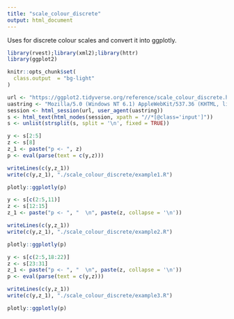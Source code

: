 ```yaml
---
title: "scale_colour_discrete"
output: html_document
---
```


Uses for discrete colour scales and convert it into ggplotly.

```r
library(rvest);library(xml2);library(httr)
library(ggplot2)

knitr::opts_chunk$set(
  class.output  = "bg-light"
)
```

```r
url <- "https://ggplot2.tidyverse.org/reference/scale_colour_discrete.html"
uastring <- "Mozilla/5.0 (Windows NT 6.1) AppleWebKit/537.36 (KHTML, like Gecko) Chrome/88.0.4324.190 Safari/537.36"
session <- html_session(url, user_agent(uastring))
s <- html_text(html_nodes(session, xpath = "//*[@class='input']"))
s <- unlist(strsplit(s, split = '\n', fixed = TRUE))
```

```r
y <- s[2:5]
z <- s[8]
z_1 <- paste("p <- ", z)
p <- eval(parse(text = c(y,z)))
```

```r
writeLines(c(y,z_1))
write(c(y,z_1), "./scale_colour_discrete/example1.R")
```

```r
plotly::ggplotly(p)
```

```r
y <- s[c(2:5,11)]
z <- s[12:15]
z_1 <- paste("p <- ", "  \n", paste(z, collapse = '\n'))
```

```r
writeLines(c(y,z_1))
write(c(y,z_1), "./scale_colour_discrete/example2.R")
```

```r
plotly::ggplotly(p)
```

```r
y <- s[c(2:5,18:22)]
z <- s[23:31]
z_1 <- paste("p <- ", "  \n", paste(z, collapse = '\n'))
p <- eval(parse(text = c(y,z)))
```

```r
writeLines(c(y,z_1))
write(c(y,z_1), "./scale_colour_discrete/example3.R")
```

```r
plotly::ggplotly(p)
```




